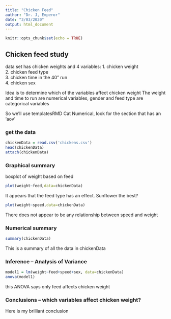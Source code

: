 ```yaml
---
title: "Chicken Feed"
author: "Dr. J, Emperor"
date: "3/03/2020"
output: html_document
---
```


```r
knitr::opts_chunk$set(echo = TRUE)

```

##  Chicken feed study  

data set has chicken weights and 4 variables:
  1.  chicken weight  
  2.  chicken feed type  
  3.  chicken time in the 40" run  
  4.  chicken sex   

Idea is to determine which of the variables affect chicken weight 
The weight and time to run are numerical variables, gender and feed type are categorical variables

So we'll use templatesRMD Cat Numerical, look for the section that has an 'aov'

<!-- This question is like a bunch of t-tests, but instead of doing the t-test a bunch of times we use ANOVA to do all the comparisons at once!  !-->

### get the data

```r
chickenData = read.csv('chickens.csv')
head(chickenData)
attach(chickenData)
```

### Graphical summary

<!-- plot chicken weight against each of the three explanatory variables.  Weight against a categorial varable is a boxplot, weight against a numerical variable is a scatter plot !-->

boxplot of weight based on feed 

```r
plot(weight~feed,data=chickenData)
```
  
  It appears that the feed type has an effect.  Sunflower the best?

```r
plot(weight~speed,data=chickenData)
```

There does not appear to be any relationship between speed and weight



 
### Numerical summary

```r
summary(chickenData)
```
This is a summary of all the data in chickenData
 

### Inference -- Analysis of Variance

```r
model1 = lm(weight~feed+speed+sex, data=chickenData)
anova(model1)
```

this ANOVA says only feed affects chicken weight


###  Conclusions  -- which variables affect chicken weight?

Here is my brilliant conclusion


